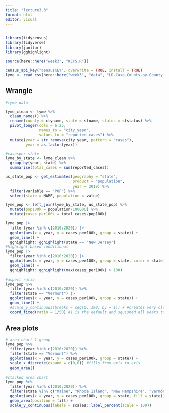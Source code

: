 ```yaml
---
title: "lecture3.3"
format: html
editor: visual
---
```


## 

```r
library(tidycensus)
library(tidyverse)
library(janitor)
library(gghighlight)

source(here::here("week3", "KEYS.R"))

census_api_key("censusKEY", overwrite = TRUE, install = TRUE)
lyme <- read_csv(here::here("week3", "data", "LD-Case-Counts-by-County-01-20.csv"))
```

## Wrangle

```r
#lyme data

lyme_clean <- lyme %>% 
  clean_names() %>% 
  rename(county = ctyname, state = stname, status = ststatus) %>% 
  pivot_longer(cols = 6:25,
               names_to = "city_year",
               values_to = "reported_cases") %>% 
  mutate(year = str_remove(city_year, pattern = "cases"),
         year = as.factor(year))

#casesper state
lyme_by_state <- lyme_clean %>% 
  group_by(year, state) %>% 
  summarise(total_cases = sum(reported_cases))

us_state_pop <- get_estimates(geography = "state",
                              product = "population",
                              year = 2019) %>% 
  filter(variable == "POP") %>% 
  select(state = NAME, population = value)

lyme_pop <- left_join(lyme_by_state, us_state_pop) %>% 
  mutate(pop100k = population/100000) %>% 
  mutate(cases_per100k = total_cases/pop100k)
```

```r
lyme_pop |> 
  filter(year %in% c(2010:2020)) |> 
  ggplot(aes(x = year, y = cases_per100k, group = state)) + 
  geom_line() +
  gghighlight::gghighlight(state == "New Jersey")
#highlight based conditional
lyme_pop |> 
  filter(year %in% c(2010:2020)) |> 
  ggplot(aes(x = year, y = cases_per100k, group = state, color = state)) +  #group is always necessary for a lineplot
  geom_line() +
  gghighlight::gghighlight(max(cases_per100k) > 100)

#aspect ratio
lyme_pop %>% 
  filter(year %in% c(2010:2020)) %>% 
  filter(state == "Vermont") |> 
  ggplot(aes(x = year, y = cases_per100k, group = state)) +
  geom_line() +
  #scale_y_continuous(breaks = seq(0, 190, by = 1)) + #creates very cluttered breaks
  coord_fixed(ratio = 1/50) #1 is the default and squished all years together. Ratio of 1/20 (y/x gives back default ggplot of graph)
```

## Area plots

```r
# area chart 1 group
lyme_pop %>% 
  filter(year %in% c(2010:2020)) %>% 
  filter(state == "Vermont") %>% 
  ggplot(aes(x = year, y = cases_per100k, group = state)) +
  scale_x_discrete(expand = c(0,0)) #fills from axis to axis
  geom_area()
  
#stacked area chart
lyme_pop %>% 
  filter(year %in% c(2010:2020)) %>% 
  filter(state %in% c("Maine", "Rhode Island", "New Hampshire", "Vermont")) %>% 
  ggplot(aes(x = year, y = cases_per100k, group = state, fill = state)) +
  geom_area(position = fill) +
  scale_y_continuous(labels = scales::label_percent(scale = 100))
```
